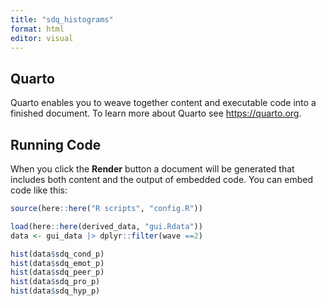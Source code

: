 ```yaml
---
title: "sdq_histograms"
format: html
editor: visual
---
```


## Quarto

Quarto enables you to weave together content and executable code into a finished document. To learn more about Quarto see <https://quarto.org>.

## Running Code

When you click the **Render** button a document will be generated that includes both content and the output of embedded code. You can embed code like this:

```r

source(here::here("R scripts", "config.R"))

load(here::here(derived_data, "gui.Rdata"))
data <- gui_data |> dplyr::filter(wave ==2)


```


```r



hist(data$sdq_cond_p)
hist(data$sdq_emot_p)
hist(data$sdq_peer_p)
hist(data$sdq_pro_p)
hist(data$sdq_hyp_p)
```
